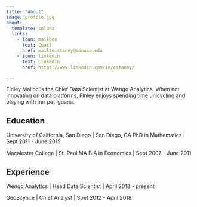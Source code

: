 ```yaml
---
title: "About"
image: profile.jpg
about:
  template: solana
  links:
    - icon: mailbox
      text: Email
      href: mailto:stanny@sonoma.edu
    - icon: linkedin
      text: LinkedIn
      href: https://www.linkedin.com/in/estanny/

---
```


Finley Malloc is the Chief Data Scientist at Wengo Analytics. When not innovating on data platforms, Finley enjoys spending  time unicycling and playing with her pet iguana.

## Education

University of California, San Diego | San Diego, CA
PhD in Mathematics | Sept 2011 - June 2015

Macalester College | St. Paul MA
B.A in Economics | Sept 2007 - June 2011

## Experience

Wengo Analytics | Head Data Scientist | April 2018 - present

GeoScynce | Chief Analyst | Spet 2012 - April 2018

